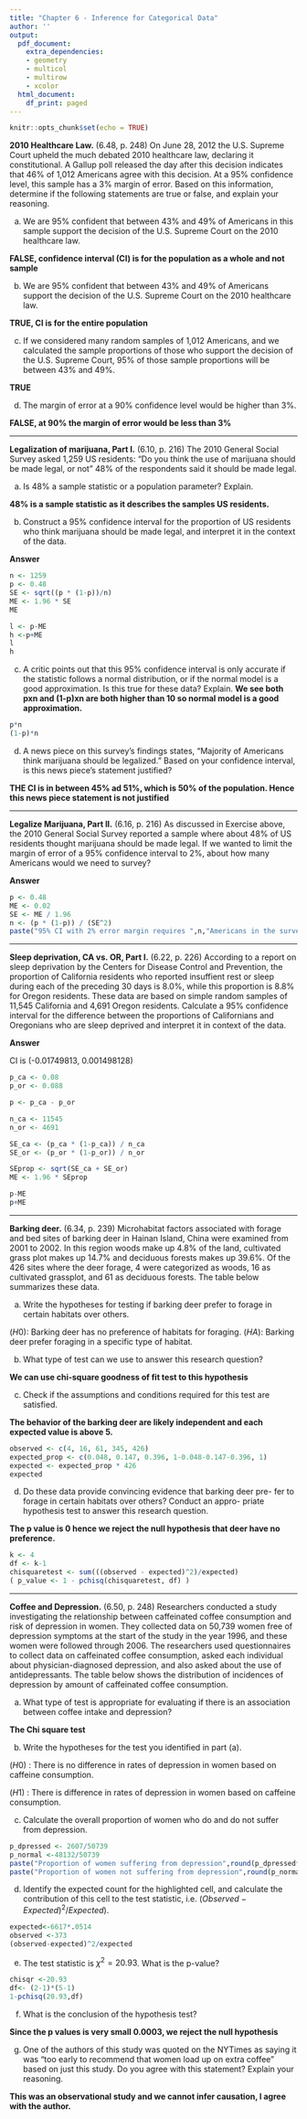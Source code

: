 ---
title: "Chapter 6 - Inference for Categorical Data"
author: ''
output:
  pdf_document:
    extra_dependencies:
    - geometry
    - multicol
    - multirow
    - xcolor
  html_document:
    df_print: paged
---

```{r setup, include=FALSE}
knitr::opts_chunk$set(echo = TRUE)
```

**2010 Healthcare Law.** (6.48, p. 248) On June 28, 2012 the U.S. Supreme Court upheld the much debated 2010 healthcare law, declaring it constitutional. A Gallup poll released the day after this decision indicates that 46% of 1,012 Americans agree with this decision. At a 95% confidence level, this sample has a 3% margin of error. Based on this information, determine if the following statements are true or false, and explain your reasoning.

(a) We are 95% confident that between 43% and 49% of Americans in this sample support the decision of the U.S. Supreme Court on the 2010 healthcare law.

**FALSE, confidence interval (CI) is for the population as a whole and not sample **

(b) We are 95% confident that between 43% and 49% of Americans support the decision of the U.S. Supreme Court on the 2010 healthcare law.

**TRUE, CI is for the entire population**

(c) If we considered many random samples of 1,012 Americans, and we calculated the sample proportions of those who support the decision of the U.S. Supreme Court, 95% of those sample proportions will be between 43% and 49%.

**TRUE**

(d) The margin of error at a 90% confidence level would be higher than 3%.

**FALSE, at 90% the margin of error would be less than 3%**



--------------------------------------------------------------------------------

\clearpage

**Legalization of marijuana, Part I.** (6.10, p. 216) The 2010 General Social Survey asked 1,259 US residents: "Do you think the use of marijuana should be made legal, or not" 48% of the respondents said it should be made legal.

(a) Is 48% a sample statistic or a population parameter? Explain.

**48% is a sample statistic as it describes the samples US residents.**

(b) Construct a 95% confidence interval for the proportion of US residents who think marijuana should be made legal, and interpret it in the context of the data.

**Answer**

```{r}
n <- 1259
p <- 0.48
SE <- sqrt((p * (1-p))/n)
ME <- 1.96 * SE
ME

l <- p-ME
h <-p+ME
l
h
```


(c) A critic points out that this 95% confidence interval is only accurate if the statistic follows a normal distribution, or if the normal model is a good approximation. Is this true for these data? Explain.
**We see both pxn and (1-p)xn are both higher than 10 so normal model is a good approximation.**
```{r}
p*n
(1-p)*n
```


(d) A news piece on this survey's findings states, "Majority of Americans think marijuana should be legalized." Based on your confidence interval, is this news piece's statement justified?

**THE CI is in between 45% ad 51%, which is 50% of the population. Hence this news piece statement is not justified**





--------------------------------------------------------------------------------

\clearpage

**Legalize Marijuana, Part II.** (6.16, p. 216) As discussed in Exercise above, the 2010 General Social Survey reported a sample where about 48% of US residents thought marijuana should be made legal. If we wanted to limit the margin of error of a 95% confidence interval to 2%, about how many Americans would we need to survey?

**Answer**

```{r}
p <- 0.48
ME <- 0.02
SE <- ME / 1.96
n <- (p * (1-p)) / (SE^2) 
paste("95% CI with 2% error margin requires ",n,"Americans in the survey.")
```





--------------------------------------------------------------------------------

\clearpage

**Sleep deprivation, CA vs. OR, Part I.** (6.22, p. 226) According to a report on sleep deprivation by the Centers for Disease Control and Prevention, the proportion of California residents who reported insuffient rest or sleep during each of the preceding 30 days is 8.0%, while this proportion is 8.8% for Oregon residents. These data are based on simple random samples of 11,545 California and 4,691 Oregon residents. Calculate a 95% confidence interval for the difference between the proportions of Californians and Oregonians who are sleep deprived and interpret it in context of the data.

**Answer**

CI is (-0.01749813, 0.001498128)

```{r}
p_ca <- 0.08
p_or <- 0.088

p <- p_ca - p_or

n_ca <- 11545
n_or <- 4691

SE_ca <- (p_ca * (1-p_ca)) / n_ca
SE_or <- (p_or * (1-p_or)) / n_or

SEprop <- sqrt(SE_ca + SE_or)
ME <- 1.96 * SEprop

p-ME
p+ME
```




--------------------------------------------------------------------------------

\clearpage

**Barking deer.** (6.34, p. 239) Microhabitat factors associated with forage and bed sites of barking deer in Hainan Island, China were examined from 2001 to 2002. In this region woods make up 4.8% of the land, cultivated grass plot makes up 14.7% and deciduous forests makes up 39.6%. Of the 426 sites where the deer forage, 4 were categorized as woods, 16 as cultivated grassplot, and 61 as deciduous forests. The table below summarizes these data.

\begin{center}
\begin{tabular}{c c c c c}
Woods	& Cultivated grassplot	& Deciduous forests	 & Other & Total \\
\hline 
4		& 16					& 61			     & 345	 & 426 \\
\end{tabular}
\end{center}

(a) Write the hypotheses for testing if barking deer prefer to forage in certain habitats over others.

($H0$): Barking deer has no preference of habitats for foraging. 
($HA$): Barking deer prefer foraging in a specific type of habitat.

(b) What type of test can we use to answer this research question?

**We can use chi-square goodness of fit test to this hypothesis**

(c) Check if the assumptions and conditions required for this test
are satisfied.

**The behavior of the barking deer are likely independent and each expected value is above 5.**
```{r}
observed <- c(4, 16, 61, 345, 426)
expected_prop <- c(0.048, 0.147, 0.396, 1-0.048-0.147-0.396, 1)
expected <- expected_prop * 426
expected

```

(d) Do these data provide convincing evidence that barking deer pre-
fer to forage in certain habitats over others? Conduct an appro- priate hypothesis test to answer this research question.

**The p value is 0 hence we reject the null hypothesis that deer have no preference.**

```{r}
k <- 4
df <- k-1
chisquaretest <- sum(((observed - expected)^2)/expected)
( p_value <- 1 - pchisq(chisquaretest, df) )
```




--------------------------------------------------------------------------------

\clearpage


**Coffee and Depression.** (6.50, p. 248) Researchers conducted a study investigating the relationship between caffeinated coffee consumption and risk of depression in women. They collected data on 50,739 women free of depression symptoms at the start of the study in the year 1996, and these women were followed through 2006. The researchers used questionnaires to collect data on caffeinated coffee consumption, asked each individual about physician-diagnosed depression, and also asked about the use of antidepressants. The table below shows the distribution of incidences of depression by amount of caffeinated coffee consumption.

\small
\begin{center}
\begin{tabular}{l  l rrrrrr}
	&  \multicolumn{1}{c}{}		& \multicolumn{5}{c}{\textit{Caffeinated coffee consumption}} \\
\cline{3-7}
	&		& $\le$ 1	& 2-6	& 1	& 2-3	& $\ge$ 4	&   \\
	&		& cup/week	& cups/week	& cup/day	& cups/day	& cups/day	& Total  \\
\cline{2-8}
\textit{Clinical} & Yes	& 670 & \fbox{\textcolor{blue}{373}}	& 905	& 564	& 95 	& 2,607 \\
\textit{depression}	& No& 11,545	& 6,244	& 16,329	& 11,726	& 2,288 	& 48,132 \\
\cline{2-8}
				& Total	& 12,215	& 6,617 & 17,234	& 12,290	& 2,383 	& 50,739 \\
\cline{2-8}
\end{tabular}
\end{center}


(a) What type of test is appropriate for evaluating if there is an association between coffee intake and depression?

**The Chi square test**

(b) Write the hypotheses for the test you identified in part (a).

($H0$) : There is no difference in rates of depression in women based on caffeine consumption.

($H1$) : There is difference in rates of depression in women based on caffeine consumption.

(c) Calculate the overall proportion of women who do and do not suffer from depression.
```{r}
p_dpressed <- 2607/50739
p_normal <-48132/50739
paste("Proportion of women suffering from depression",round(p_dpressed*100,digits=2),"%")
paste("Proportion of women not suffering from depression",round(p_normal*100,digits=2),"%")
```



(d) Identify the expected count for the highlighted cell, and calculate the contribution of this cell to the test statistic, i.e. ($Observed - Expected)^2 / Expected$).

```{r}
expected<-6617*.0514
observed <-373
(observed-expected)^2/expected
```

(e) The test statistic is $\chi^2=20.93$. What is the p-value?
```{r}
chisqr <-20.93
df<- (2-1)*(5-1)
1-pchisq(20.93,df)
```

(f) What is the conclusion of the hypothesis test?

**Since the p values is very small 0.0003, we reject the null hypothesis**

(g) One of the authors of this study was quoted on the NYTimes as saying it was "too early to recommend that women load up on extra coffee" based on just this study. Do you agree with this statement? Explain your reasoning.

**This was an observational study and we cannot infer causation, I agree with the author.**





